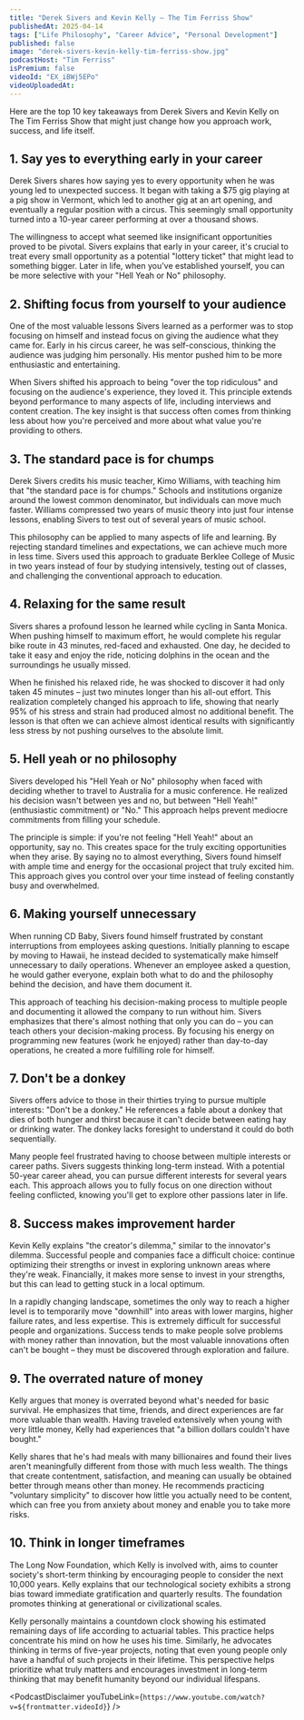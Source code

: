 ```yaml
---
title: "Derek Sivers and Kevin Kelly — The Tim Ferriss Show"
publishedAt: 2025-04-14
tags: ["Life Philosophy", "Career Advice", "Personal Development"]
published: false
image: "derek-sivers-kevin-kelly-tim-ferriss-show.jpg"
podcastHost: "Tim Ferriss"
isPremium: false
videoId: "EX_iBWj5EPo"
videoUploadedAt:
---
```



<PodcastSummaryPageLayout frontmatter={frontmatter}>

Here are the top 10 key takeaways from Derek Sivers and Kevin Kelly on The Tim Ferriss Show that might just change how you approach work, success, and life itself.

## 1. Say yes to everything early in your career

Derek Sivers shares how saying yes to every opportunity when he was young led to unexpected success. It began with taking a $75 gig playing at a pig show in Vermont, which led to another gig at an art opening, and eventually a regular position with a circus. This seemingly small opportunity turned into a 10-year career performing at over a thousand shows.

The willingness to accept what seemed like insignificant opportunities proved to be pivotal. Sivers explains that early in your career, it's crucial to treat every small opportunity as a potential "lottery ticket" that might lead to something bigger. Later in life, when you've established yourself, you can be more selective with your "Hell Yeah or No" philosophy.

## 2. Shifting focus from yourself to your audience

One of the most valuable lessons Sivers learned as a performer was to stop focusing on himself and instead focus on giving the audience what they came for. Early in his circus career, he was self-conscious, thinking the audience was judging him personally. His mentor pushed him to be more enthusiastic and entertaining.

When Sivers shifted his approach to being "over the top ridiculous" and focusing on the audience's experience, they loved it. This principle extends beyond performance to many aspects of life, including interviews and content creation. The key insight is that success often comes from thinking less about how you're perceived and more about what value you're providing to others.

## 3. The standard pace is for chumps

Derek Sivers credits his music teacher, Kimo Williams, with teaching him that "the standard pace is for chumps." Schools and institutions organize around the lowest common denominator, but individuals can move much faster. Williams compressed two years of music theory into just four intense lessons, enabling Sivers to test out of several years of music school.

This philosophy can be applied to many aspects of life and learning. By rejecting standard timelines and expectations, we can achieve much more in less time. Sivers used this approach to graduate Berklee College of Music in two years instead of four by studying intensively, testing out of classes, and challenging the conventional approach to education.

## 4. Relaxing for the same result

Sivers shares a profound lesson he learned while cycling in Santa Monica. When pushing himself to maximum effort, he would complete his regular bike route in 43 minutes, red-faced and exhausted. One day, he decided to take it easy and enjoy the ride, noticing dolphins in the ocean and the surroundings he usually missed.

When he finished his relaxed ride, he was shocked to discover it had only taken 45 minutes – just two minutes longer than his all-out effort. This realization completely changed his approach to life, showing that nearly 95% of his stress and strain had produced almost no additional benefit. The lesson is that often we can achieve almost identical results with significantly less stress by not pushing ourselves to the absolute limit.

## 5. Hell yeah or no philosophy

Sivers developed his "Hell Yeah or No" philosophy when faced with deciding whether to travel to Australia for a music conference. He realized his decision wasn't between yes and no, but between "Hell Yeah!" (enthusiastic commitment) or "No." This approach helps prevent mediocre commitments from filling your schedule.

The principle is simple: if you're not feeling "Hell Yeah!" about an opportunity, say no. This creates space for the truly exciting opportunities when they arise. By saying no to almost everything, Sivers found himself with ample time and energy for the occasional project that truly excited him. This approach gives you control over your time instead of feeling constantly busy and overwhelmed.

## 6. Making yourself unnecessary

When running CD Baby, Sivers found himself frustrated by constant interruptions from employees asking questions. Initially planning to escape by moving to Hawaii, he instead decided to systematically make himself unnecessary to daily operations. Whenever an employee asked a question, he would gather everyone, explain both what to do and the philosophy behind the decision, and have them document it.

This approach of teaching his decision-making process to multiple people and documenting it allowed the company to run without him. Sivers emphasizes that there's almost nothing that only you can do – you can teach others your decision-making process. By focusing his energy on programming new features (work he enjoyed) rather than day-to-day operations, he created a more fulfilling role for himself.

## 7. Don't be a donkey

Sivers offers advice to those in their thirties trying to pursue multiple interests: "Don't be a donkey." He references a fable about a donkey that dies of both hunger and thirst because it can't decide between eating hay or drinking water. The donkey lacks foresight to understand it could do both sequentially.

Many people feel frustrated having to choose between multiple interests or career paths. Sivers suggests thinking long-term instead. With a potential 50-year career ahead, you can pursue different interests for several years each. This approach allows you to fully focus on one direction without feeling conflicted, knowing you'll get to explore other passions later in life.

## 8. Success makes improvement harder

Kevin Kelly explains "the creator's dilemma," similar to the innovator's dilemma. Successful people and companies face a difficult choice: continue optimizing their strengths or invest in exploring unknown areas where they're weak. Financially, it makes more sense to invest in your strengths, but this can lead to getting stuck in a local optimum.

In a rapidly changing landscape, sometimes the only way to reach a higher level is to temporarily move "downhill" into areas with lower margins, higher failure rates, and less expertise. This is extremely difficult for successful people and organizations. Success tends to make people solve problems with money rather than innovation, but the most valuable innovations often can't be bought – they must be discovered through exploration and failure.

## 9. The overrated nature of money

Kelly argues that money is overrated beyond what's needed for basic survival. He emphasizes that time, friends, and direct experiences are far more valuable than wealth. Having traveled extensively when young with very little money, Kelly had experiences that "a billion dollars couldn't have bought."

Kelly shares that he's had meals with many billionaires and found their lives aren't meaningfully different from those with much less wealth. The things that create contentment, satisfaction, and meaning can usually be obtained better through means other than money. He recommends practicing "voluntary simplicity" to discover how little you actually need to be content, which can free you from anxiety about money and enable you to take more risks.

## 10. Think in longer timeframes

The Long Now Foundation, which Kelly is involved with, aims to counter society's short-term thinking by encouraging people to consider the next 10,000 years. Kelly explains that our technological society exhibits a strong bias toward immediate gratification and quarterly results. The foundation promotes thinking at generational or civilizational scales.

Kelly personally maintains a countdown clock showing his estimated remaining days of life according to actuarial tables. This practice helps concentrate his mind on how he uses his time. Similarly, he advocates thinking in terms of five-year projects, noting that even young people only have a handful of such projects in their lifetime. This perspective helps prioritize what truly matters and encourages investment in long-term thinking that may benefit humanity beyond our individual lifespans.

<PodcastDisclaimer
  youTubeLink={`https://www.youtube.com/watch?v=${frontmatter.videoId}`}
/>

</PodcastSummaryPageLayout>
